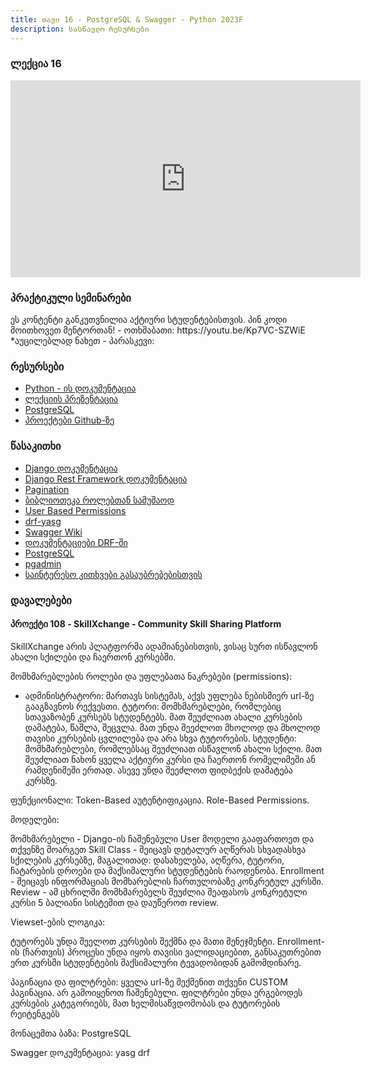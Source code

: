 ```yaml
---
title: თავი 16 - PostgreSQL & Swagger - Python 2023F
description: სასწავლო რესურსები
---
```


### ლექცია 16
<iframe width="560" height="315" src="https://www.youtube.com/embed/yKWTnO-S_eQ" title="YouTube video player" frameBorder="0" allow="accelerometer; autoplay; clipboard-write; encrypted-media; gyroscope; picture-in-picture; web-share" allowFullScreen></iframe>


### პრაქტიკული სემინარები

<Card>
<PinCodeProtectedContent>
    <Locked>
        ეს კონტენტი განკუთვნილია აქტიური სტუდენტებისთვის.
        პინ კოდი მოითხოვეთ მენტორთან!
    </Locked>
    <Unlocked>
        - ოთხშაბათი: https://youtu.be/Kp7VC-SZWiE *აუცილებლად ნახეთ
        - პარასკევი: 
    </Unlocked>
</PinCodeProtectedContent>
</Card>

### რესურსები
- [Python - ის დოკუმენტაცია](https://docs.python.org/3/library/)
- [ლექციის პრეზენტაცია](https://docs.google.com/presentation/d/1KamLJN3mJXH1dZMWTPVgf67OoQEb_bBmajTn59TLIik/edit?usp=sharing)
- [PostgreSQL](https://www.postgresql.org/)
- [პროექტები Github-ზე](https://github.com/GiorgiTarsaidze/2023F_python_django)

### წასაკითხი
- [Django დოკუმენტაცია](https://docs.djangoproject.com/en/4.2/)
- [Django Rest Framework დოკუმენტაცია](https://www.django-rest-framework.org/)
- [Pagination](https://www.django-rest-framework.org/api-guide/pagination/)
- [ბიბლიოთეკა როლებთან სამუშაოდ](https://www.django-rest-framework.org/api-guide/permissions/#django-rest-framework-roles)
- [User Based Permissions](https://docs.djangoproject.com/en/5.0/topics/auth/customizing/#substituting-a-custom-user-model)
- [drf-yasg](https://drf-yasg.readthedocs.io/en/stable/)
- [Swagger Wiki](https://en.wikipedia.org/wiki/Swagger_%28software%29)
- [დოკუმენტაციები DRF-ში](https://www.django-rest-framework.org/topics/documenting-your-api/)
- [PostgreSQL](https://www.postgresql.org/)
- [pgadmin](https://www.pgadmin.org/)
- [საინტერესო კითხვები გასაუბრებებისთვის](https://www.turing.com/interview-questions/back-end)

### დავალებები

#### პროექტი 108 - SkillXchange - Community Skill Sharing Platform

SkillXchange არის პლატფორმა ადამიანებისთვის, ვისაც სურთ ისწავლონ ახალი სქილები და ჩაერთონ კურსებში.

მომხმარებლების როლები და უფლებათა ნაკრებები (permissions):
- ადმინისტრატორი: მართავს სისტემას, აქვს უფლება ნებისმიერ url-ზე გააგზავნოს რექვესთი.
ტუტორი: მომხმარებლები, რომლებიც სთავაზობენ კურსებს სტუდენტებს. მათ შეუძლიათ ახალი კურსების დამატება, წაშლა, შეცვლა.
მათ უნდა შეეძლოთ მხოლოდ და მხოლოდ თავისი კურსების ცვლილება და არა სხვა ტუტორების.
სტუდენტი: მომხმარებლები, რომლებსაც შეუძლიათ ისწავლონ ახალი სქილი. მათ შეუძლიათ ნახონ ყველა აქტიური კურსი და ჩაერთონ რომელიმეში ან რამდენიმეში ერთად.
ასევე უნდა შეეძლოთ ფიდბექის დამატება კურსზე.


ფუნქციონალი:
Token-Based აუტენტიფიკაცია.
Role-Based Permissions.

მოდელები:

მომხმარებელი - Django-ის ჩაშენებული User მოდელი გააფართოეთ და თქვენზე მოარგეთ
Skill Class - შეიცავს დეტალურ აღწერას სხვადასხვა სქილების კურსებზე, მაგალითად: დასახელება,
აღწერა, ტუტორი, ჩატარების დროები და მაქსიმალური სტუდენტების რაოდენობა.
Enrollment - შეიცავს ინფორმაციას მომხარებლის ჩართულობაზე კონკრეტულ კურსში.
Review - ამ ცხრილში მომხმარებელს შეუძლია შეაფასოს კონკრეტული კურსი 5 ბალიანი სისტემით და დაუწეროთ review.


Viewset-ების ლოგიკა:

ტუტორებს უნდა შეელოთ კურსების შექმნა და მათი მენეჯმენტი.
Enrollment-ის (ჩართვის) პროცესი უნდა იყოს თავისი ვალიდაციებით, განსაკუთრებით ერთ კურსში სტუდენტების მაქსიმალური ტევადობიდან გამომდინარე. 

პაგინაცია და ფილტრები:
ყველა url-ზე შექმენით თქვენი CUSTOM პაგინაცია. არ გამოიყენოთ ჩაშენებული.
ფილტრები უნდა ერგებოდეს კურსების კატეგორიებს, მათ ხელმისაწვდომობას და ტუტორების რეიტენგებს

მონაცემთა ბაზა:
PostgreSQL

Swagger დოკუმენტაცია: 
yasg drf

